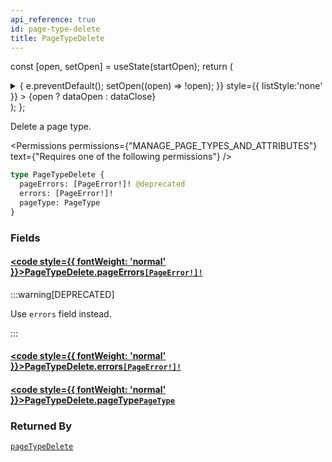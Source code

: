 ```yaml
---
api_reference: true
id: page-type-delete
title: PageTypeDelete
---
```






const [open, setOpen] = useState(startOpen);
return (
<details {...(open ? { open: true } : {})} className="details" style={{ border:'none', boxShadow:'none', background:'var(--ifm-background-color)' }}>
<summary
onClick={(e) => {
e.preventDefault();
setOpen((open) => !open);
}}
style={{ listStyle:'none' }} >
{open ? dataOpen : dataClose}
</summary>
{open && children}
</details>
);
};

Delete a page type.


<Permissions permissions={"MANAGE_PAGE_TYPES_AND_ATTRIBUTES"} text={"Requires one of the following permissions"} />


```graphql
type PageTypeDelete {
  pageErrors: [PageError!]! @deprecated
  errors: [PageError!]!
  pageType: PageType
}
```

### Fields

#### [<code style={{ fontWeight: 'normal' }}>PageTypeDelete.<b>pageErrors</b></code>](#)<Bullet />[`[PageError!]!`](../../../api-reference/pages/objects/page-error.mdx) <Badge class="badge badge--deprecated badge--secondary" text="deprecated"/> <Badge class="badge badge--secondary" text="non-null"/> <Badge class="badge badge--secondary" text="object"/> <Badge class="badge badge--secondary" text="pages"/>

:::warning[DEPRECATED]

Use `errors` field instead.

:::

#### [<code style={{ fontWeight: 'normal' }}>PageTypeDelete.<b>errors</b></code>](#)<Bullet />[`[PageError!]!`](../../../api-reference/pages/objects/page-error.mdx) <Badge class="badge badge--secondary" text="non-null"/> <Badge class="badge badge--secondary" text="object"/> <Badge class="badge badge--secondary" text="pages"/>

#### [<code style={{ fontWeight: 'normal' }}>PageTypeDelete.<b>pageType</b></code>](#)<Bullet />[`PageType`](../../../api-reference/pages/objects/page-type.mdx) <Badge class="badge badge--secondary" text="object"/> <Badge class="badge badge--secondary" text="pages"/>

### Returned By

[`pageTypeDelete`](../../../api-reference/pages/mutations/page-type-delete.mdx) <Badge class="badge badge--secondary" text="mutation"/>

